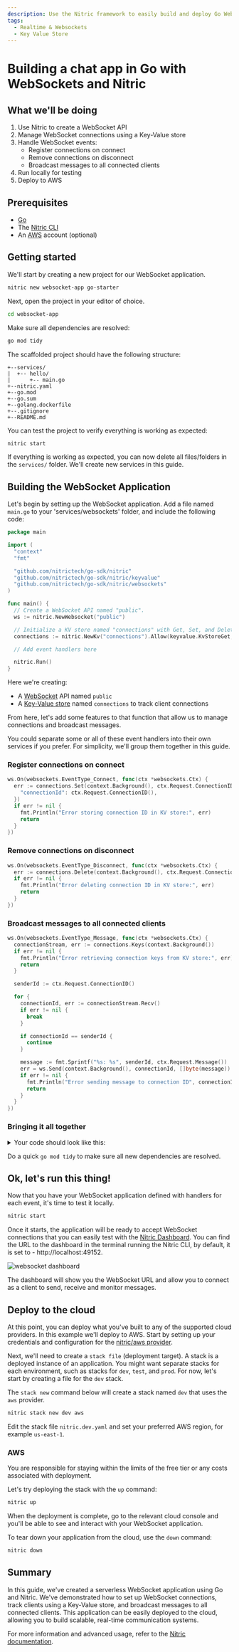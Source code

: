 ```yaml
---
description: Use the Nitric framework to easily build and deploy Go WebSocket applications for AWS.
tags:
  - Realtime & Websockets
  - Key Value Store
---
```


# Building a chat app in Go with WebSockets and Nitric

## What we'll be doing

1. Use Nitric to create a WebSocket API
2. Manage WebSocket connections using a Key-Value store
3. Handle WebSocket events:
   - Register connections on connect
   - Remove connections on disconnect
   - Broadcast messages to all connected clients
4. Run locally for testing
5. Deploy to AWS

## Prerequisites

- [Go](https://go.dev/dl/)
- The [Nitric CLI](/get-started/installation)
- An [AWS](https://aws.amazon.com) account (optional)

## Getting started

We'll start by creating a new project for our WebSocket application.

```bash
nitric new websocket-app go-starter
```

Next, open the project in your editor of choice.

```bash
cd websocket-app
```

Make sure all dependencies are resolved:

```bash
go mod tidy
```

The scaffolded project should have the following structure:

```text
+--services/
|  +-- hello/
|      +-- main.go
+--nitric.yaml
+--go.mod
+--go.sum
+--golang.dockerfile
+--.gitignore
+--README.md
```

You can test the project to verify everything is working as expected:

```bash
nitric start
```

If everything is working as expected, you can now delete all files/folders in the `services/` folder. We'll create new services in this guide.

## Building the WebSocket Application

Let's begin by setting up the WebSocket application. Add a file named `main.go` to your 'services/websockets' folder, and include the following code:

```go title:services/websockets/main.go
package main

import (
  "context"
  "fmt"

  "github.com/nitrictech/go-sdk/nitric"
  "github.com/nitrictech/go-sdk/nitric/keyvalue"
  "github.com/nitrictech/go-sdk/nitric/websockets"
)

func main() {
  // Create a WebSocket API named "public".
  ws := nitric.NewWebsocket("public")

  // Initialize a KV store named "connections" with Get, Set, and Delete permissions.
  connections := nitric.NewKv("connections").Allow(keyvalue.KvStoreGet, keyvalue.KvStoreSet, keyvalue.KvStoreDelete)

  // Add event handlers here

  nitric.Run()
}
```

Here we're creating:

- A [WebSocket](/websockets) API named `public`
- A [Key-Value store](/keyvalue) named `connections` to track client connections

From here, let's add some features to that function that allow us to manage connections and broadcast messages.

<Note>
  You could separate some or all of these event handlers into their own services
  if you prefer. For simplicity, we'll group them together in this guide.
</Note>

### Register connections on connect

```go
ws.On(websockets.EventType_Connect, func(ctx *websockets.Ctx) {
  err := connections.Set(context.Background(), ctx.Request.ConnectionID(), map[string]interface{}{
    "connectionId": ctx.Request.ConnectionID(),
  })
  if err != nil {
    fmt.Println("Error storing connection ID in KV store:", err)
    return
  }
})
```

### Remove connections on disconnect

```go
ws.On(websockets.EventType_Disconnect, func(ctx *websockets.Ctx) {
  err := connections.Delete(context.Background(), ctx.Request.ConnectionID())
  if err != nil {
    fmt.Println("Error deleting connection ID in KV store:", err)
    return
  }
})
```

### Broadcast messages to all connected clients

```go
ws.On(websockets.EventType_Message, func(ctx *websockets.Ctx) {
  connectionStream, err := connections.Keys(context.Background())
  if err != nil {
    fmt.Println("Error retrieving connection keys from KV store:", err)
    return
  }

  senderId := ctx.Request.ConnectionID()

  for {
    connectionId, err := connectionStream.Recv()
    if err != nil {
      break
    }

    if connectionId == senderId {
      continue
    }

    message := fmt.Sprintf("%s: %s", senderId, ctx.Request.Message())
    err = ws.Send(context.Background(), connectionId, []byte(message))
    if err != nil {
      fmt.Println("Error sending message to connection ID", connectionId, ":", err)
      return
    }
  }
})
```

### Bringing it all together

<details>
<summary>Your code should look like this:</summary>

```go title:services/websockets/main.go
package main

import (
  "context"
  "fmt"

  "github.com/nitrictech/go-sdk/nitric"
  "github.com/nitrictech/go-sdk/nitric/keyvalue"
  "github.com/nitrictech/go-sdk/nitric/websockets"
)

func main() {
  // Create a WebSocket endpoint named "public".
  ws := nitric.NewWebsocket("public")

  // Initialize a KV store named "connections" with Get, Set, and Delete permissions.
  connections := nitric.NewKv("connections").Allow(keyvalue.KvStoreGet, keyvalue.KvStoreSet, keyvalue.KvStoreDelete)

  // Handle new WebSocket connections by storing the connection ID in the KV store.
  ws.On(websockets.EventType_Connect, func(ctx *websockets.Ctx) {
    err := connections.Set(context.Background(), ctx.Request.ConnectionID(), map[string]interface{}{
      "connectionId": ctx.Request.ConnectionID(),
    })
    if err != nil {
      fmt.Println("Error storing connection ID in KV store:", err)
      return
    }
  })

  ws.On(websockets.EventType_Disconnect, func(ctx *websockets.Ctx) {
    err := connections.Delete(context.Background(), ctx.Request.ConnectionID())
    if err != nil {
      fmt.Println("Error deleting connection ID in KV store:", err)
      return
    }
  })

  ws.On(websockets.EventType_Message, func(ctx *websockets.Ctx) {
    connectionStream, err := connections.Keys(context.Background())
    if err != nil {
      fmt.Println("Error retrieving connection keys from KV store:", err)
      return
    }

    senderId := ctx.Request.ConnectionID()

    for {
      connectionId, err := connectionStream.Recv()
      if err != nil {
        break
      }

      if connectionId == senderId {
        continue
      }

      message := fmt.Sprintf("%s: %s", senderId, ctx.Request.Message())
      err = ws.Send(context.Background(), connectionId, []byte(message))
      if err != nil {
        fmt.Println("Error sending message to connection ID", connectionId, ":", err)
        return
      }
    }
  })

  nitric.Run()
}
```

</details>

Do a quick `go mod tidy` to make sure all new dependencies are resolved.

## Ok, let's run this thing!

Now that you have your WebSocket application defined with handlers for each event, it's time to test it locally.

```bash
nitric start
```

Once it starts, the application will be ready to accept WebSocket connections that you can easily test with the [Nitric Dashboard](/get-started/foundations/projects/local-development#local-dashboard). You can find the URL to the dashboard in the terminal running the Nitric CLI, by default, it is set to - http://localhost:49152.

![websocket dashboard](/docs/images/guides/realtime-messaging/dashboard.png)

The dashboard will show you the WebSocket URL and allow you to connect as a client to send, receive and monitor messages.

## Deploy to the cloud

At this point, you can deploy what you've built to any of the supported cloud providers. In this example we'll deploy to AWS. Start by setting up your credentials and configuration for the [nitric/aws provider](/providers/pulumi/aws).

Next, we'll need to create a `stack file` (deployment target). A stack is a deployed instance of an application. You might want separate stacks for each environment, such as stacks for `dev`, `test`, and `prod`. For now, let's start by creating a file for the `dev` stack.

The `stack new` command below will create a stack named `dev` that uses the `aws` provider.

```bash
nitric stack new dev aws
```

Edit the stack file `nitric.dev.yaml` and set your preferred AWS region, for example `us-east-1`.

### AWS

<Note>
  You are responsible for staying within the limits of the free tier or any
  costs associated with deployment.
</Note>

Let's try deploying the stack with the `up` command:

```bash
nitric up
```

When the deployment is complete, go to the relevant cloud console and you'll be able to see and interact with your WebSocket application.

To tear down your application from the cloud, use the `down` command:

```bash
nitric down
```

## Summary

In this guide, we've created a serverless WebSocket application using Go and Nitric. We've demonstrated how to set up WebSocket connections, track clients using a Key-Value store, and broadcast messages to all connected clients. This application can be easily deployed to the cloud, allowing you to build scalable, real-time communication systems.

For more information and advanced usage, refer to the [Nitric documentation](https://nitric.io/docs).
